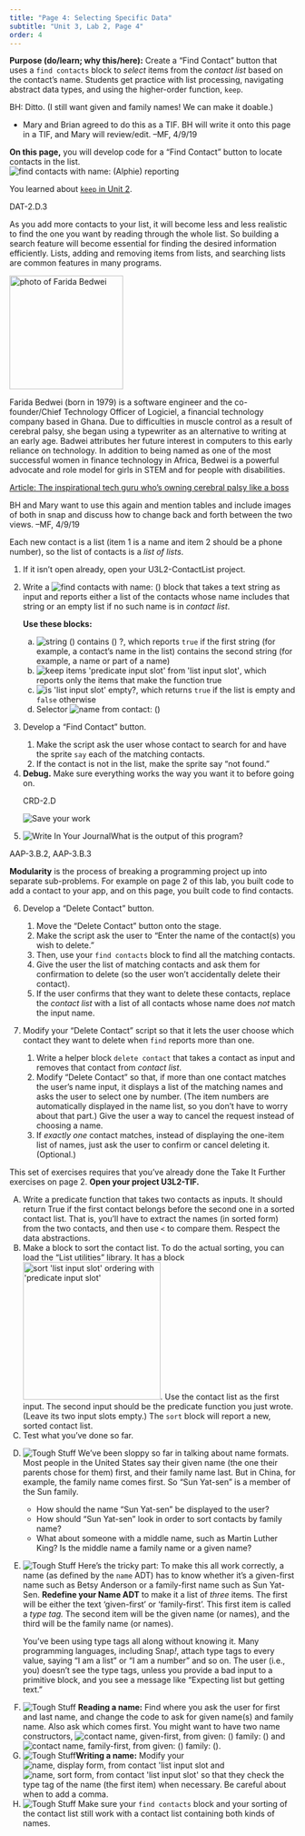 ```yaml
---
title: "Page 4: Selecting Specific Data"
subtitle: "Unit 3, Lab 2, Page 4"
order: 4
---
```


::: todo
<strong>Purpose (do/learn; why this/here):</strong> Create a "Find
Contact" button that uses a <code>find contacts</code> block to
<em>select</em> items from the <var>contact list</var> based on the
contact's name. Students get practice with list processing, navigating
abstract data types, and using the higher-order function,
<code>keep</code>.
:::

::: todo
<p>BH: Ditto. (I still want given and family names! We can make it
doable.)</p>

<ul>

<li>Mary and Brian agreed to do this as a TIF. BH will write it onto
this page in a TIF, and Mary will review/edit. --MF, 4/9/19</li>

</ul>
:::

::: learn
<p><strong>On this page,</strong> you will develop code for a "Find
Contact" button to locate contacts in the
list<!--develop An "Find Contact" button for accessing specific contacts in your <var>contact list</var>-->.<br />
<img src="/img/3-lists/find-contacts-with-name-Alphie-reporting.png" title="find contacts with name: (Alphie) reporting" alt="find contacts with name: (Alphie) reporting" class="indent"/></p>
:::

::: sidenote
You learned about
<a href="/unit-2/lab-3/5-keeping-list-items.html" title="Keeping Items from a List"><code>keep</code>
in Unit 2</a>.
:::

::: ap-standard
DAT-2.D.3
:::

<p>As you add more contacts to your list, it will become less and less
realistic to find the one you want by reading through the whole list. So
building a search feature will become essential for finding the desired
information efficiently. Lists, adding and removing items from lists,
and searching lists are common features in many programs.</p>

::: atworkFullWidth
::: imageRight
<img src="/img/atwork/Farida_Bedwei.jpeg" title="photo of Farida Bedwei" alt="photo of Farida Bedwei" class="noshadow" height="200px"/>
:::

<p>Farida Bedwei (born in 1979) is a software engineer and the
co-founder/Chief Technology Officer of Logiciel, a financial technology
company based in Ghana. Due to difficulties in muscle control as a
result of cerebral palsy, she began using a typewriter as an alternative
to writing at an early age. Badwei attributes her future interest in
computers to this early reliance on technology. In addition to being
named as one of the most successful women in finance technology in
Africa, Bedwei is a powerful advocate and role model for girls in STEM
and for people with disabilities.</p>

<p><a href="https://edition.cnn.com/2015/02/13/africa/farida-bedwei-ghanaian-software-genius/index.html" title="Article: The inspirational tech guru who’s owning cerebral palsy like a boss" target="_blank">Article:
The inspirational tech guru who's owning cerebral palsy like a
boss</a></p>
:::

::: todo
BH and Mary want to use this again and mention tables and include images
of both in snap and discuss how to change back and forth between the two
views. --MF, 4/9/19

<p>Each new contact is a list (item 1 is a name and item 2 should be a
phone number), so the list of contacts is a <em>list of lists</em>.</p>
:::

::: {#first .forYouToDo}
<ol>

<li>If it isn't open already, open your U3L2-ContactList project.</li>

<li>

Write a
<img src="/img/3-lists/find-contacts-with-name.png" title="find contacts with name: ()" alt="find contacts with name: ()"/>
block that takes a text string as input and reports either a list of the
contacts whose name includes that string or an empty list if no such
name is in <var>contact list</var>.

::: narrower
<strong>Use these blocks:</strong>

<ol type="a">

<li><img src="/img/3-lists/string-contains.png" title="string () contains () ?" alt="string () contains () ?" class="inline"/>,
which reports <code>true</code> if the first string (for example, a
contact's name in the list) contains the second string (for example, a
name or part of a name)</li>

<li><img src="/img/blocks/keep.png" title="keep items &apos;predicate input slot&apos; from &apos;list input slot&apos;" alt="keep items &apos;predicate input slot&apos; from &apos;list input slot&apos;" class="inline"/>,
which reports only the items that make the function true</li>

<li><img src="/img/blocks/empty.png" title="is &apos;list input slot&apos; empty?" alt="is &apos;list input slot&apos; empty?" class="inline"/>,
which returns <code>true</code> if the list is empty and
<code>false</code> otherwise</li>

<li>Selector
<img src="/img/3-lists/name-selector.png" title="name from contact: ()" alt="name from contact: ()" class="inline"/></li>

</ol>
:::

</li>

<li>

Develop a "Find Contact" button.

<ol>

<li>Make the script ask the user whose contact to search for and have
the sprite <code>say</code> each of the matching contacts.</li>

<li>If the contact is not in the list, make the sprite say "not
found."</li>

</ol>

</li>

<li><strong>Debug.</strong> Make sure everything works the way you want
it to before going on.</li>

::: ap-standard
CRD-2.D
:::

<img src="/img/icons/save-now.png" title="Save your work" alt="Save your work" class="imageRight"/>

<li><img src="/img/icons/write-in-journal-mini.png" title="Write In Your Journal" alt="Write In Your Journal" class="inline"/>What
is the output of this program?</li>

</ol>
:::

::: vocabFullWidth
::: ap-standard
AAP-3.B.2, AAP-3.B.3
:::

<p><strong>Modularity</strong> is the process of breaking a programming
project up into separate sub-problems. For example on page 2 of this
lab, you built code to add a contact to your app, and on this page, you
built code to find contacts.</p>
:::

::: ifTime
<ol start="6">

<li>

Develop a "Delete Contact" button.

<ol>

<li>Move the "Delete Contact" button onto the stage.</li>

<li>Make the script ask the user to "Enter the name of the contact(s)
you wish to delete."</li>

<li>Then, use your <code>find contacts</code> block to find all the
matching contacts.</li>

<li>Give the user the list of matching contacts and ask them for
confirmation to delete (so the user won't accidentally delete their
contact).</li>

<li>If the user confirms that they want to delete these contacts,
replace the <var>contact list</var> with a list of all contacts whose
name does <em>not</em> match the input name.</li>

</ol>

</li>

<li>

Modify your "Delete Contact" script so that it lets the user choose
which contact they want to delete when <code>find</code> reports more
than one.

<ol>

<li>Write a helper block <code>delete contact</code> that takes a
contact as input and removes that contact from <var>contact
list</var>.</li>

<li>Modify "Delete Contact" so that, if more than one contact matches
the user's name input, it displays a list of the matching names and asks
the user to select one by number. (The item numbers are automatically
displayed in the name list, so you don't have to worry about that part.)
Give the user a way to cancel the request instead of choosing a
name.</li>

<li>If <em>exactly one</em> contact matches, instead of displaying the
one-item list of names, just ask the user to confirm or cancel deleting
it. (Optional.)</li>

</ol>

</li>

</ol>
:::

::: takeItFurther
<p>This set of exercises requires that you've already done the Take It
Further exercises on page 2. <strong>Open your project
U3L2-TIF.</strong></p>

<ol type="A">

<li>Write a predicate function that takes two contacts as inputs. It
should return True if the first contact belongs before the second one in
a sorted contact list. That is, you'll have to extract the names (in
sorted form) from the two contacts, and then use <code>\<</code> to
compare them. Respect the data abstractions.</li>

<li>Make a block to sort the contact list. To do the actual sorting, you
can load the "List utilities" library. It has a block
<img src="/img/blocks/sort-block.png" title="sort &apos;list input slot&apos; ordering with &apos;predicate input slot&apos;" alt="sort &apos;list input slot&apos; ordering with &apos;predicate input slot&apos;" width="242"/>.
Use the contact list as the first input. The second input should be the
predicate function you just wrote. (Leave its two input slots empty.)
The <code>sort</code> block will report a new, sorted contact list.</li>

<li>Test what you've done so far.</li>

<li>

<img src="/img/icons/tough-stuff.png" title="Tough Stuff" alt="Tough Stuff" class="inline"/>
We've been sloppy so far in talking about name formats. Most people in
the United States say their given name (the one their parents chose for
them) first, and their family name last. But in China, for example, the
family name comes first. So "Sun Yat-sen" is a member of the Sun family.

<ul>

<li>How should the name "Sun Yat-sen" be displayed to the user?</li>

<li>How should "Sun Yat-sen" look in order to sort contacts by family
name?</li>

<li>What about someone with a middle name, such as Martin Luther King?
Is the middle name a family name or a given name?</li>

</ul>

</li>

<li>

<img src="/img/icons/tough-stuff-mini.png" title="Tough Stuff" alt="Tough Stuff" class="inline"/>
Here's the tricky part: To make this all work correctly, a name (as
defined by the <code>name</code> ADT) has to know whether it's a
given-first name such as Betsy Anderson or a family-first name such as
Sun Yat-Sen. <strong>Redefine your Name ADT</strong> to make it a list
of <em>three</em> items. The first will be either the text 'given-first'
or 'family-first'. This first item is called a <em>type tag.</em> The
second item will be the given name (or names), and the third will be the
family name (or names).

::: endnote
You've been using type tags all along without knowing it. Many
programming languages, including Snap<i>!</i>, attach type tags to every
value, saying "I am a list" or "I am a number" and so on. The user
(i.e., you) doesn't see the type tags, unless you provide a bad input to
a primitive block, and you see a message like "Expecting list but
getting text."
:::

</li>

<li><img src="/img/icons/tough-stuff-mini.png" title="Tough Stuff" alt="Tough Stuff" class="inline"/>
<strong>Reading a name:</strong> Find where you ask the user for first
and last name, and change the code to ask for given name(s) and family
name. Also ask which comes first. You might want to have two name
constructors,
<img src="/img/3-lists/given-first-constructor.png" title="contact name, given-first, from given: () family: ()" alt="contact name, given-first, from given: () family: ()" class="inline"/>
and
<img src="/img/3-lists/family-first-constructor.png" title="contact name, family-first, from given: () family: ()" alt="contact name, family-first, from given: () family: ()" class="inline"/>.</li>

<li><img src="/img/icons/tough-stuff-mini.png" title="Tough Stuff" alt="Tough Stuff" class="inline"/><strong>Writing
a name:</strong> Modify your
<img src="/img/3-lists/name-display-form-from-contact.png" title="name, display form, from contact &apos;list input slot" alt="name, display form, from contact &apos;list input slot" class="inline"/>
and
<img src="/img/3-lists/name-sort-form-from-contact.png" title="name, sort form, from contact &apos;list input slot&apos;" alt="name, sort form, from contact &apos;list input slot&apos;" class="inline"/>
so that they check the type tag of the name (the first item) when
necessary. Be careful about when to add a comma.</li>

<li><img src="/img/icons/tough-stuff-mini.png" title="Tough Stuff" alt="Tough Stuff" class="inline"/>
Make sure your <code>find contacts</code> block and your sorting of the
contact list still work with a contact list containing both kinds of
names.</li>

</ol>
:::
